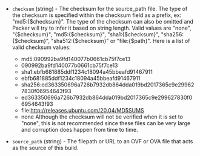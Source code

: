<!-- Code generated from the comments of the Config struct in builder/virtualbox/ovf/config.go; DO NOT EDIT MANUALLY -->

-   `checksum` (string) - The checksum for the source_path file. The type of the checksum is
    specified within the checksum field as a prefix, ex: "md5:{$checksum}".
    The type of the checksum can also be omitted and Packer will try to
    infer it based on string length. Valid values are "none", "{$checksum}",
    "md5:{$checksum}", "sha1:{$checksum}", "sha256:{$checksum}",
    "sha512:{$checksum}" or "file:{$path}". Here is a list of valid checksum
    values:
     * md5:090992ba9fd140077b0661cb75f7ce13
     * 090992ba9fd140077b0661cb75f7ce13
     * sha1:ebfb681885ddf1234c18094a45bbeafd91467911
     * ebfb681885ddf1234c18094a45bbeafd91467911
     * sha256:ed363350696a726b7932db864dda019bd2017365c9e299627830f06954643f93
     * ed363350696a726b7932db864dda019bd2017365c9e299627830f06954643f93
     * file:http://releases.ubuntu.com/20.04/MD5SUMS
     * none
    Although the checksum will not be verified when it is set to "none",
    this is not recommended since these files can be very large and
    corruption does happen from time to time.
    
-   `source_path` (string) - The filepath or URL to an OVF or OVA file that acts as the
    source of this build.
    